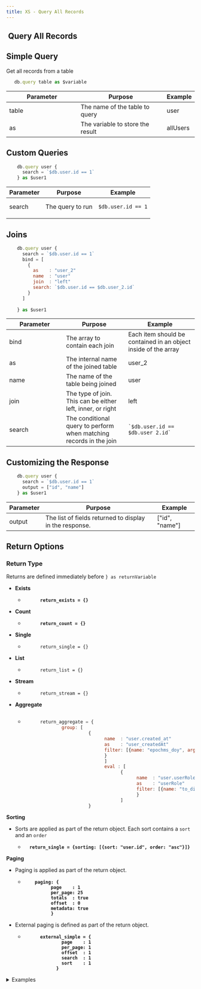 ```yaml
---
title: XS - Query All Records
---
```


## <img src="../assets/docuBadge.png" alt="" data-size="line" /> Query All Records <a href="#xs-secretkey" id="xs-secretkey"></a>

## Simple Query

Get all records from a table

```javascript
   db.query table as $variable
```

<table><thead><tr><th width="175">Parameter</th><th>Purpose</th><th>Example</th></tr></thead><tbody><tr><td>table</td><td>The name of the table to query</td><td>user</td></tr><tr><td>as</td><td>The variable to store the result</td><td>allUsers</td></tr></tbody></table>

## **Custom Queries**

```javascript
    db.query user {
      search = `$db.user.id == 1`
    } as $user1
```

| Parameter | Purpose          | Example                                   |
| --------- | ---------------- | ----------------------------------------- |
| search    | The query to run | <pre><code>$db.user.id == 1
</code></pre> |

## Joins

```javascript
    db.query user {
      search = `$db.user.id == 1`
      bind = [
        {
          as    : "user_2"
          name  : "user"
          join  : "left"
          search: `$db.user.id == $db.user_2.id`
        }
      ]
    
    } as $user1
```

<table><thead><tr><th width="136">Parameter</th><th>Purpose</th><th>Example</th></tr></thead><tbody><tr><td>bind</td><td>The array to contain each join</td><td>Each item should be contained in an object inside of the array</td></tr><tr><td>as</td><td>The internal name of the joined table</td><td>user_2</td></tr><tr><td>name</td><td>The name of the table being joined</td><td>user</td></tr><tr><td>join</td><td>The type of join. This can be either left, inner, or right</td><td>left</td></tr><tr><td>search</td><td>The conditional query to perform when matching records in the join</td><td><pre><code>`$db.user.id == $db.user_2.id`
</code></pre></td></tr></tbody></table>

## Customizing the Response

```javascript
    db.query user {
      search = `$db.user.id == 1` 
      output = ["id", "name"]
    } as $user1
```

| Parameter | Purpose                                                 | Example         |
| --------- | ------------------------------------------------------- | --------------- |
| output    | The list of fields returned to display in the response. | \["id", "name"] |

## Return Options

### Return Type

Returns are defined immediately before `} as returnVariable`

* **Exists**
  * <pre><code><strong>      return_exists = {}
    </strong></code></pre>
* **Count**
  * <pre><code><strong>      return_count = {}
    </strong></code></pre>
* **Single**
  * ```
          return_single = {}
    ```
* **List**
  * ```
          return_list = {}
    ```
* **Stream**
  * ```
          return_stream = {}
    ```
*   **Aggregate**

    <figure><img src="../assets/CleanShot 2025-03-07 at 08.29.54 (1).png" alt="" /><figcaption></figcaption></figure>

    * ```javascript
            return_aggregate = {
                    group: [
                              {
                                    name  : "user.created_at"
                                    as    : "user_createdAt"
                                    filter: [{name: "epochms_doy", arg: [{value: "UTC"}]}]
                                    }
                                    ]
                                    eval : [
                                          {
                                                name  : "user.userRole"
                                                as    : "userRole"
                                                filter: [{name: "to_distinct_list"}]
                                                }
                                          ]
                              }
      ```

**Sorting**

* Sorts are applied as part of the return object. Each sort contains a `sort` and an `order`&#x20;
  * <pre><code><strong>  return_single = {sorting: [{sort: "user.id", order: "asc"}]}
    </strong></code></pre>

**Paging**

* Paging is applied as part of the return object.&#x20;
  * <pre><code><strong>    paging: {
    </strong><strong>          page    : 1
    </strong><strong>          per_page: 25
    </strong><strong>          totals  : true
    </strong><strong>          offset  : 0
    </strong><strong>          metadata: true
    </strong><strong>          }
    </strong></code></pre>
* External paging is defined as part of the return object.
  * <pre><code><strong>      external_simple = {
    </strong><strong>              page    : 1
    </strong><strong>              per_page: 1
    </strong><strong>              offset  : 1        
    </strong><strong>              search  : 1        
    </strong><strong>              sort    : 1
    </strong><strong>            }
    </strong></code></pre>

<details>

<summary>Examples</summary>

| Visual Builder                                                                                                                                                                     | XanoScript                                                                                                                                                                                                                              |
| ---------------------------------------------------------------------------------------------------------------------------------------------------------------------------------- | --------------------------------------------------------------------------------------------------------------------------------------------------------------------------------------------------------------------------------------- |
| <p>Return any user records with an ID that matches the input <code>userId</code></p><p><img src="../assets/CleanShot 2025-03-07 at 08.42.46.png" alt="" data-size="original" /></p>  | <pre class="language-javascript"><code class="lang-javascript">    db.query user {
      search = `$db.user.id == $input.userId`
      return_exists = {}
    } as user1
</code></pre>                                                  |
| <p>Return any user records with an ID that matches the input <code>userId</code> that are also admins<br /><img src="../assets/CleanShot 2025-03-07 at 09.17.24 (1).png" alt="" /></p> | <p></p><pre class="language-javascript"><code class="lang-javascript">    db.query user {
      search = `$db.user.id == $input.userId &#x26;&#x26; $db.user.userRole == "admin"`
      return_exists = {}
    } as user1
</code></pre> |
|                                                                                                                                                                                    |                                                                                                                                                                                                                                         |



</details>
